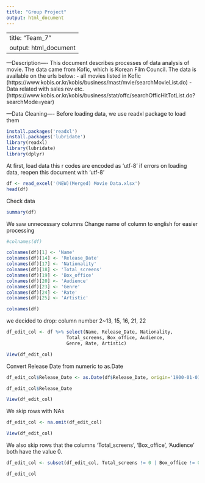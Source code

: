 ---
title: "Group Project"
output: html_document
---

---
title: "Team_7"
output: html_document
---
---Description----
This document describes processes of data analysis of movie.
The data came from Kofic, which is Korean Film Council.
The data is available on the urls below:
- all movies listed in Kofic (https://www.kobis.or.kr/kobis/business/mast/mvie/searchMovieList.do)
- Data related with sales rev etc.
(https://www.kobis.or.kr/kobis/business/stat/offc/searchOfficHitTotList.do?searchMode=year)

---Data Cleaning----
Before loading data, we use readxl package to load them
```{r}
install.packages('readxl')
install.packages('lubridate')
library(readxl)
library(lubridate)
library(dplyr)
```

At first, load data
this r codes are encoded as 'utf-8'
if errors on loading data, reopen this document with 'utf-8'
```{r}
df <- read_excel('(NEW)(Merged) Movie Data.xlsx')
head(df)
```

Check data
```{r}
summary(df)
```
We saw unnecessary columns
Change name of column to english for easier processing
```{r}
#colnames(df)

colnames(df)[1] <- 'Name'
colnames(df)[14] <- 'Release_Date'
colnames(df)[17] <- 'Nationality'
colnames(df)[18] <- 'Total_screens'
colnames(df)[19] <- 'Box_office'
colnames(df)[20] <- 'Audience'
colnames(df)[23] <- 'Genre'
colnames(df)[24] <- 'Rate'
colnames(df)[25] <- 'Artistic'

colnames(df)
```

we decided to drop: column number 2~13, 15, 16, 21, 22
```{r}
df_edit_col <- df %>% select(Name, Release_Date, Nationality, 
                      Total_screens, Box_office, Audience,
                      Genre, Rate, Artistic)

View(df_edit_col)
```

Convert Release Date from numeric to as.Date
```{r}
df_edit_col$Release_Date <- as.Date(df$Release_Date, origin='1900-01-01')

df_edit_col$Release_Date

View(df_edit_col)
```

We skip rows with NAs
```{r}
df_edit_col <- na.omit(df_edit_col)

View(df_edit_col)
```

We also skip rows that the columns 'Total_screens', 'Box_office', 'Audience' both have the value 0.
```{r}
df_edit_col <- subset(df_edit_col, Total_screens != 0 | Box_office != 0 | Audience != 0)

df_edit_col
```

